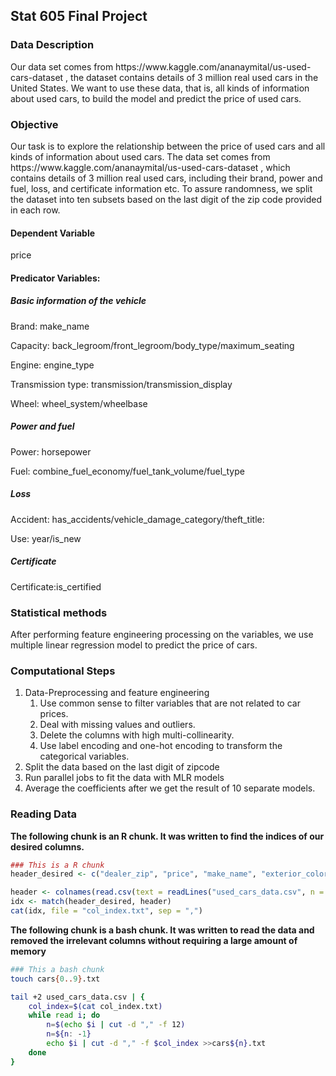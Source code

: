 ## Stat 605 Final Project

### Data Description
Our data set comes from https://www.kaggle.com/ananaymital/us-used-cars-dataset , the dataset contains details of 3 million real used cars in the United States. We want to use these data, that is, all kinds of information about used cars, to build the model and predict the price of used cars.

### Objective
Our task is to explore the relationship between the price of used cars and all kinds of information about used cars. The data set comes from https://www.kaggle.com/ananaymital/us-used-cars-dataset , which contains details of 3 million real used cars, including their brand, power and fuel, loss, and certificate information etc. To assure randomness, we split the dataset into ten subsets based on the last digit of the zip code provided in each row.

#### Dependent Variable
price

#### Predicator Variables:
##### Basic information of the vehicle
Brand: make_name

Capacity: back_legroom/front_legroom/body_type/maximum_seating

Engine: engine_type

Transmission type: transmission/transmission_display

Wheel: wheel_system/wheelbase

##### Power and fuel
Power: horsepower

Fuel: combine_fuel_economy/fuel_tank_volume/fuel_type

##### Loss
Accident: has_accidents/vehicle_damage_category/theft_title: 

Use: year/is_new

##### Certificate
Certificate:is_certified

### Statistical methods
After performing feature engineering processing on the variables, we use multiple linear regression model to predict the price of cars.

### Computational Steps
1. Data-Preprocessing and feature engineering
    1. Use common sense to filter variables that are not related to car prices.
    2. Deal with missing values and outliers.
    3. Delete the columns with high multi-collinearity.
    4. Use label encoding and one-hot encoding to transform the categorical variables.
2. Split the data based on the last digit of zipcode
3. Run parallel jobs to fit the data with MLR models
4. Average the coefficients after we get the result of 10 separate models.

### Reading Data

**The following chunk is an R chunk. It was written to find the indices of our desired columns.**
```r
### This is a R chunk
header_desired <- c("dealer_zip", "price", "make_name", "exterior_color", "interior_color", "back_legroom", "front_legroom", "body_type", "maximum_seating", "engine_type", "transmission", "transmission_display", "wheel_system", "wheelbase", "torque", "horsepower", "combine_fuel_economy", "fuel_tank_volume", "fuel_type", "has_accidents", "vehicle_damage_category", "year", "is_new", "theft_title", "is_certified")

header <- colnames(read.csv(text = readLines("used_cars_data.csv", n = 1)))
idx <- match(header_desired, header)
cat(idx, file = "col_index.txt", sep = ",")
```
**The following chunk is a bash chunk. It was written to read the data and removed the irrelevant columns without requiring a large amount of memory**
```bash
### This a bash chunk
touch cars{0..9}.txt

tail +2 used_cars_data.csv | {
    col_index=$(cat col_index.txt)
    while read i; do
        n=$(echo $i | cut -d "," -f 12)
        n=${n: -1}
        echo $i | cut -d "," -f $col_index >>cars${n}.txt
    done
}
```

